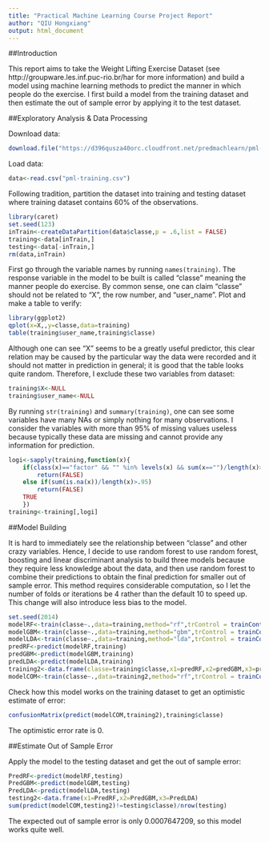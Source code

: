 ```yaml
---
title: "Practical Machine Learning Course Project Report"
author: "QIU Hongxiang"
output: html_document
---
```


##Introduction

This report aims to take the Weight Lifting Exercise Dataset (see http://groupware.les.inf.puc-rio.br/har for more information) and build a model using machine learning methods to predict the manner in which people do the exercise. I first build a model from the training dataset and then estimate the out of sample error by applying it to the test dataset.

##Exploratory Analysis & Data Processing

Download data:

```r
download.file("https://d396qusza40orc.cloudfront.net/predmachlearn/pml-training.csv","pml-training.csv")
```

Load data:

```r
data<-read.csv("pml-training.csv")
```

Following tradition, partition the dataset into training and testing dataset where training dataset contains 60% of the observations.
```r
library(caret)
set.seed(123)
inTrain<-createDataPartition(data$classe,p = .6,list = FALSE)
training<-data[inTrain,]
testing<-data[-inTrain,]
rm(data,inTrain)
```

First go through the variable names by running `names(training)`. The response variable in the model to be built is called "classe" meaning the manner people do exercise. By common sense, one can claim "classe" should not be related to "X", the row number, and "user_name". Plot and make a table to verify:

```r
library(ggplot2)
qplot(x=X,,y=classe,data=training)
table(training$user_name,training$classe)
```

Although one can see "X" seems to be a greatly useful predictor, this clear relation may be caused by the particular way the data were recorded and it should not matter in prediction in general; it is good that the table looks quite random. Therefore, I exclude these two variables from dataset:

```r
training$X<-NULL
training$user_name<-NULL
```

By running `str(training)` and `summary(training)`, one can see some variables have many NAs or simply nothing for many observations. I consider the variables with more than 95% of missing values useless because typically these data are missing and cannot provide any information for prediction.

```r
logi<-sapply(training,function(x){
    if(class(x)=="factor" && "" %in% levels(x) && sum(x=="")/length(x)>.95)
        return(FALSE)
    else if(sum(is.na(x))/length(x)>.95)
        return(FALSE)
    TRUE
    })
training<-training[,logi]
```

##Model Building

It is hard to immediately see the relationship between "classe" and other crazy variables. Hence, I decide to use random forest to use random forest, boosting and linear discriminant analysis to build three models because they require less knowledge about the data, and then use random forest to combine their predictions to obtain the final prediction for smaller out of sample error. This method requires considerable computation, so I let the number of folds or iterations be 4 rather than the default 10 to speed up. This change will also introduce less bias to the model.


```r
set.seed(2014)
modelRF<-train(classe~.,data=training,method="rf",trControl = trainControl(number=4))
modelGBM<-train(classe~.,data=training,method="gbm",trControl = trainControl(number=4))
modelLDA<-train(classe~.,data=training,method="lda",trControl = trainControl(number=4))
predRF<-predict(modelRF,training)
predGBM<-predict(modelGBM,training)
predLDA<-predict(modelLDA,training)
training2<-data.frame(classe=training$classe,x1=predRF,x2=predGBM,x3=predLDA)
modelCOM<-train(classe~.,data=training2,method="rf",trControl = trainControl(number=4))
```

Check how this model works on the training dataset to get an optimistic estimate of error:

```r
confusionMatrix(predict(modelCOM,training2),training$classe)
```

The optimistic error rate is 0.

##Estimate Out of Sample Error

Apply the model to the testing dataset and get the out of sample error:

```r
PredRF<-predict(modelRF,testing)
PredGBM<-predict(modelGBM,testing)
PredLDA<-predict(modelLDA,testing)
testing2<-data.frame(x1=PredRF,x2=PredGBM,x3=PredLDA)
sum(predict(modelCOM,testing2)!=testing$classe)/nrow(testing)
```

The expected out of sample error is only 0.0007647209, so this model works quite well.
